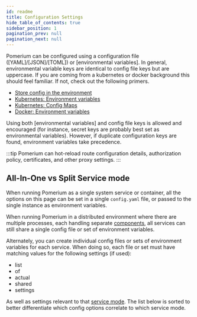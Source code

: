 ```yaml
---
id: readme
title: Configuration Settings
hide_table_of_contents: true
sidebar_position: 1
pagination_prev: null
pagination_next: null
---
```



Pomerium can be configured using a configuration file ([YAML]/[JSON]/[TOML]) or [environmental variables]. In general, environmental variable keys are identical to config file keys but are uppercase. If you are coming from a kubernetes or docker background this should feel familiar. If not, check out the following primers.

- [Store config in the environment](https://12factor.net/config)
- [Kubernetes: Environment variables](https://kubernetes.io/docs/tasks/inject-data-application/define-environment-variable-container/)
- [Kubernetes: Config Maps](https://kubernetes.io/docs/tasks/configure-pod-container/configure-pod-configmap/)
- [Docker: Environment variables](https://docs.docker.com/compose/environment-variables/)

Using both [environmental variables] and config file keys is allowed and encouraged (for instance, secret keys are probably best set as environmental variables). However, if duplicate configuration keys are found, environment variables take precedence.

:::tip
Pomerium can hot-reload route configuration details, authorization policy, certificates, and other proxy settings.
:::

## All-In-One vs Split Service mode
When running Pomerium as a single system service or container, all the options on this page can be set in a single `config.yaml` file, or passed to the single instance as environment variables.

When running Pomerium in a distributed environment where there are multiple processes, each handling separate [components](/overview/architecture#component-level), all services can still share a single config file or set of environment variables.

Alternately, you can create individual config files or sets of environment variables for each service. When doing so, each file or set must have matching values for the following settings (if used):

- list
- of 
- actual
- shared
- settings

As well as settings relevant to that [service mode](reference/service-mode). The list below is sorted to better differentiate which config options correlate to which service mode.



<ReferenceTable />

